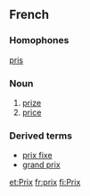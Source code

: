 ==French==
===Homophones===
[[pris]]
===Noun===
# [[prize]]
# [[price]]
===Derived terms===
*[[prix fixe]]
*[[grand prix]]

[[et:Prix]]
[[fr:prix]]
[[fi:Prix]]